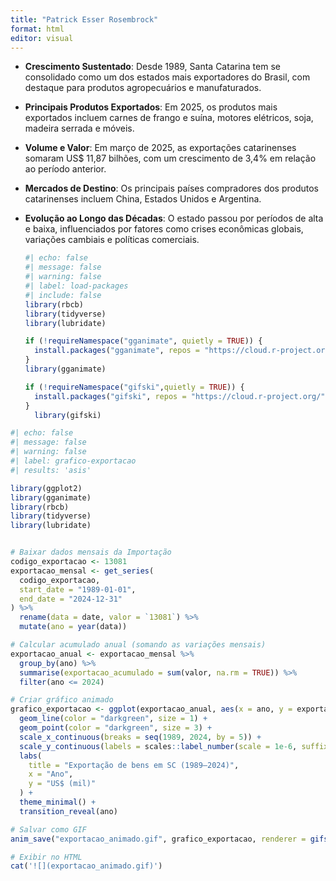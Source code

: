---
title: "Patrick Esser Rosembrock"
format: html
editor: visual
---

-   **Crescimento Sustentado**: Desde 1989, Santa Catarina tem se consolidado como um dos estados mais exportadores do Brasil, com destaque para produtos agropecuários e manufaturados.

-   **Principais Produtos Exportados**: Em 2025, os produtos mais exportados incluem carnes de frango e suína, motores elétricos, soja, madeira serrada e móveis.

-   **Volume e Valor**: Em março de 2025, as exportações catarinenses somaram US\$ 11,87 bilhões, com um crescimento de 3,4% em relação ao período anterior.

-   **Mercados de Destino**: Os principais países compradores dos produtos catarinenses incluem China, Estados Unidos e Argentina.

-   **Evolução ao Longo das Décadas**: O estado passou por períodos de alta e baixa, influenciados por fatores como crises econômicas globais, variações cambiais e políticas comerciais.

    ```{r}
    #| echo: false
    #| message: false
    #| warning: false
    #| label: load-packages
    #| include: false
    library(rbcb)
    library(tidyverse)
    library(lubridate)

    if (!requireNamespace("gganimate", quietly = TRUE)) {
      install.packages("gganimate", repos = "https://cloud.r-project.org/")
    }
    library(gganimate)

    if (!requireNamespace("gifski",quietly = TRUE)) {
      install.packages("gifski", repos = "https://cloud.r-project.org/")
    }
      library(gifski)
    ```

```{r}
#| echo: false
#| message: false
#| warning: false
#| label: grafico-exportacao
#| results: 'asis'

library(ggplot2)
library(gganimate)
library(rbcb)
library(tidyverse)
library(lubridate)


# Baixar dados mensais da Importação
codigo_exportacao <- 13081
exportacao_mensal <- get_series(
  codigo_exportacao,
  start_date = "1989-01-01",
  end_date = "2024-12-31"
) %>%
  rename(data = date, valor = `13081`) %>%
  mutate(ano = year(data))

# Calcular acumulado anual (somando as variações mensais)
exportacao_anual <- exportacao_mensal %>%
  group_by(ano) %>%
  summarise(exportacao_acumulado = sum(valor, na.rm = TRUE)) %>%
  filter(ano <= 2024)

# Criar gráfico animado
grafico_exportacao <- ggplot(exportacao_anual, aes(x = ano, y = exportacao_acumulado)) +
  geom_line(color = "darkgreen", size = 1) +
  geom_point(color = "darkgreen", size = 3) +
  scale_x_continuous(breaks = seq(1989, 2024, by = 5)) +
  scale_y_continuous(labels = scales::label_number(scale = 1e-6, suffix = " mi")) +
  labs(
    title = "Exportação de bens em SC (1989–2024)",
    x = "Ano",
    y = "US$ (mil)"
  ) +
  theme_minimal() +
  transition_reveal(ano)

# Salvar como GIF
anim_save("exportacao_animado.gif", grafico_exportacao, renderer = gifski_renderer())

# Exibir no HTML
cat('![](exportacao_animado.gif)')
```
